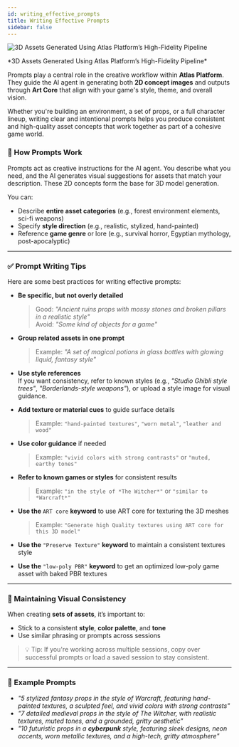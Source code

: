 ```yaml
---
id: writing_effective_prompts
title: Writing Effective Prompts
sidebar: false
---
```

![3D Assets Generated Using Atlas Platform’s High-Fidelity Pipeline](/img/headers/02.jpg)
<p align="left" style={{ fontSize: '0.85rem'}}>
  *3D Assets Generated Using Atlas Platform’s High-Fidelity Pipeline*
</p>

Prompts play a central role in the creative workflow within **Atlas Platform**. They guide the AI agent in generating both **2D concept images** and outputs through **Art Core** that align with your game's style, theme, and overall vision.

Whether you're building an environment, a set of props, or a full character lineup, writing clear and intentional prompts helps you produce consistent and high-quality asset concepts that work together as part of a cohesive game world.

### 🧠 How Prompts Work

Prompts act as creative instructions for the AI agent. You describe what you need, and the AI generates visual suggestions for assets that match your description. These 2D concepts form the base for 3D model generation.

You can:
- Describe **entire asset categories** (e.g., forest environment elements, sci-fi weapons)
- Specify **style direction** (e.g., realistic, stylized, hand-painted)
- Reference **game genre** or lore (e.g., survival horror, Egyptian mythology, post-apocalyptic)

---

### ✅ Prompt Writing Tips

Here are some best practices for writing effective prompts:

- **Be specific, but not overly detailed**  
  > Good: *"Ancient ruins props with mossy stones and broken pillars in a realistic style"*  
  > Avoid: *"Some kind of objects for a game"*

- **Group related assets in one prompt**  
  > Example: *"A set of magical potions in glass bottles with glowing liquid, fantasy style"*

- **Use style references**  
  If you want consistency, refer to known styles (e.g., *"Studio Ghibli style trees"*, *"Borderlands-style weapons"*), or upload a style image for visual guidance.

- **Add texture or material cues** to guide surface details  
  > Example: `"hand-painted textures"`, `"worn metal"`, `"leather and wood"`

- **Use color guidance** if needed  
  > Example: `"vivid colors with strong contrasts"` or `"muted, earthy tones"`

- **Refer to known games or styles** for consistent results  
  > Example: `"in the style of *The Witcher*"` or `"similar to *Warcraft*"`

- **Use the** `ART core` **keyword** to use ART core for texturing the 3D meshes
  > Example: `"Generate high Quality textures using ART core for this 3D model"`

- **Use the** `"Preserve Texture"` **keyword** to maintain a consistent textures style

- **Use the** `"low-poly PBR"` **keyword** to get an optimized low-poly game asset with baked PBR textures
---

### 🎯 Maintaining Visual Consistency

When creating **sets of assets**, it’s important to:

- Stick to a consistent **style**, **color palette**, and **tone**
- Use similar phrasing or prompts across sessions

> 💡 Tip: If you're working across multiple sessions, copy over successful prompts or load a saved session to stay consistent.
---

### 📌 Example Prompts

- *"5 stylized fantasy props in the style of *Warcraft*, featuring hand-painted textures, a sculpted feel, and vivid colors with strong contrasts"*
- *"7 detailed medieval props in the style of *The Witcher*, with realistic textures, muted tones, and a grounded, gritty aesthetic"*
- *"10 futuristic props in a **cyberpunk** style, featuring sleek designs, neon accents, worn metallic textures, and a high-tech, gritty atmosphere"*

